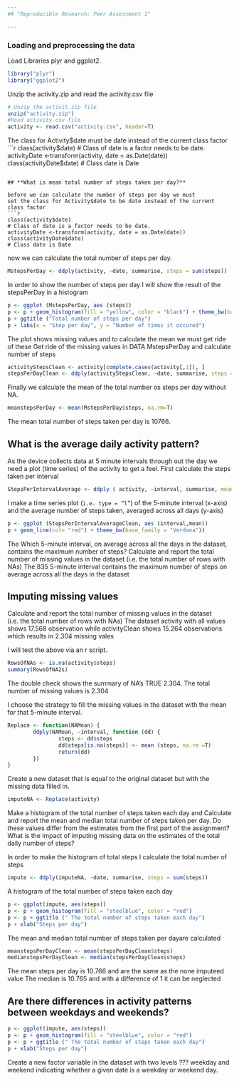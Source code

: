 ```yaml
---
## "Reproducible Research: Peer Assessment 1"

---
```


### **Loading and preprocessing the data**
Load Libraries plyr and ggplot2.

```r
library("plyr")
library("ggplot2")
```

Unzip the activity.zip and read the activity.csv file
```r
# Unzip the activit.zip file
unzip("activity.zip")
#Read activity.csv file
activity <- read.csv("activity.csv", header=T)
```

The class for Activity$date must be date instead of the current class factor
```r
class(activity$date)
# Class of date is a factor needs to be date.
activityDate <-transform(activity, date = as.Date(date))
class(activityDate$date)
# Class date is Date
```

## **What is mean total number of steps taken per day?**

before we can calculate the number of steps per day we must
set the class for Activity$date to be date instead of the current class factor
```r
class(activity$date)
# Class of date is a factor needs to be date.
activityDate <-transform(activity, date = as.Date(date))
class(activityDate$date)
# Class date is Date
```

now we can calculate the total number of steps per day.
```r
MstepsPerDay <- ddply(activity, ~date, summarise, steps = sum(steps))
```

In order to show the number of steps per day I will show the result of the stepsPerDay in a histogram
```r
p <- ggplot (MstepsPerDay, aes (steps))
p <- p + geom_histogram(fill = "yellow", color = "black") + theme_bw(base_family = "Verdana")
p + ggtitle ("Total number of steps per day")
p + labs(x = "Step per day", y = "Number of times it occured")
```

The plot shows missing values and to calculate the mean we must get ride of these
Get ride of the missing values in DATA MstepsPerDay and calculate number of steps
```r
activityStepsClean <- activity[complete.cases(activity[,1]), ]
stepsPerDayClean <- ddply(activityStepsClean, ~date, summarise, steps = sum(steps))
```

Finally we calculate the mean of the total number os steps per day without NA.
```r
meanstepsPerDay <- mean(MstepsPerDay$steps, na.rm=T)
```

The mean total number of steps taken per day is 10766.

## What is the average daily activity pattern?

As the device collects data at 5 minute intervals through out the day we need a plot (time series) 
of the activity to get a feel. First calculate the steps taken per interval

```r
StepsPerIntervalAverage <- ddply ( activity, ~interval, summarise, mean = mean (steps, na.rm=T))
```

I make a time series plot (<code>i.e. type = "l"</code>) of the 5-minute interval (x-axis) and the average number of steps taken, averaged across all days (y-axis)
```r
p <- ggplot (StepsPerIntervalAverageClean, aes (interval,mean))
p + geom_line(col= "red") + theme_bw(base_family = "Verdana"))
```

The Which 5-minute interval, on average across all the days in the dataset, contains the maximum number of steps?
Calculate and report the total number of missing values in the dataset (i.e. the total number of rows with NAs)
The 835 5-minute interval contains the maximum number of steps on average across all the days in the dataset


## Imputing missing values
Calculate and report the total number of missing values in the dataset (i.e. the total number of rows with NAs)
The dataset activity with all values shows 17.568 observation while activityClean shows 15.264 observations 
which results in 2.304 missing vales

I will test the above via an r script.
```r
RowsOfNAs <- is.na(activity$steps)
summary(RowsOfNA2s)
```
The double check shows the summary of NA's TRUE 2.304. The total number of missing values is 2.304

I choose the strategy to fill the missing values in the dataset with the mean for that 5-minute interval. 
```r
Replace <- function(NAMean) {
        ddply(NAMean, ~interval, function (dd) {
                steps <- dd$steps
                dd$steps[is.na(steps)] <- mean (steps, na.rm =T)
                return(dd)
        })
}
```

Create a new dataset that is equal to the original dataset but with the missing data filled in. 
```r
imputeNA <- Replace(activity)
```

Make a histogram of the total number of steps taken each day and Calculate and report the mean and median total number of steps taken per day. Do these values differ from the estimates from the first part of the assignment? What is the impact of imputing missing data on the estimates of the total daily number of steps?

In order to make the histogram of total steps I calculate the total number of steps
```r
impute <- ddply(imputeNA, ~date, summarise, steps = sum(steps))
```

A histogram of the total number of steps taken each day
```r
p <- ggplot(impute, aes(steps))
p <- p + geom_histogram(fill = "steelblue", color = "red")
p <- p + ggtitle (" The total number of steps taken each day")
p + xlab("Steps per day")
```

The mean and median total number of steps taken per dayare calculated 
```r
meanstepsPerDayClean <- mean(stepsPerDayClean$steps)
medianstepsPerDayClean <- median(stepsPerDayClean$steps)
```
The mean steps per day is 10.766 and are the same as the none imputeed value
The median is 10.765 and with a difference of 1 it can be neglected

## Are there differences in activity patterns between weekdays and weekends?
```r
p <- ggplot(impute, aes(steps))
p <- p + geom_histogram(fill = "steelblue", color = "red")
p <- p + ggtitle (" The total number of steps taken each day")
p + xlab("Steps per day")
```

Create a new factor variable in the dataset with two levels ??? weekday and weekend indicating whether a given date is a weekday or weekend day.



